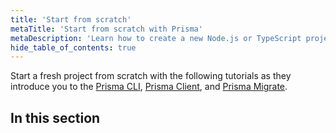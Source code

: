 ```yaml
---
title: 'Start from scratch'
metaTitle: 'Start from scratch with Prisma'
metaDescription: 'Learn how to create a new Node.js or TypeScript project from scratch by connecting Prisma to your database of choice and generating a Prisma Client for database access.'
hide_table_of_contents: true
---
```


<TopBlock>

Start a fresh project from scratch with the following tutorials as they introduce you to the [Prisma CLI](/orm/tools/prisma-cli), [Prisma Client](/orm/prisma-client), and [Prisma Migrate](/orm/prisma-migrate).

</TopBlock>

## In this section

<Subsections />
